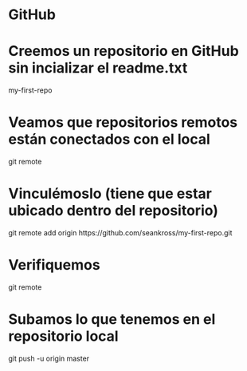 # GitHub

# Creemos un repositorio en GitHub sin incializar el readme.txt

my-first-repo

# Veamos que repositorios remotos están conectados con el local

git remote

# Vinculémoslo (tiene que estar ubicado dentro del repositorio)

git remote add origin https://github.com/seankross/my-first-repo.git

# Verifiquemos

git remote

# Subamos lo que tenemos en el repositorio local

git push -u origin master